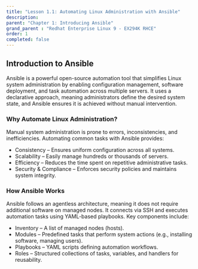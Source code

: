 ```yaml
---
title: "Lesson 1.1: Automating Linux Administration with Ansible"
description:
parent: "Chapter 1: Introducing Ansible"
grand_parent : "Redhat Enterprise Linux 9 - EX294K RHCE"
order: 1
completed: false
---
```


## Introduction to Ansible
Ansible is a powerful open-source automation tool that simplifies Linux system administration by enabling configuration management, software deployment, and task automation across multiple servers. It uses a declarative approach, meaning administrators define the desired system state, and Ansible ensures it is achieved without manual intervention.

### Why Automate Linux Administration?
Manual system administration is prone to errors, inconsistencies, and inefficiencies. Automating common tasks with Ansible provides:

* Consistency – Ensures uniform configuration across all systems.
* Scalability – Easily manage hundreds or thousands of servers.
* Efficiency – Reduces the time spent on repetitive administrative tasks.
* Security & Compliance – Enforces security policies and maintains system integrity.

### How Ansible Works
Ansible follows an agentless architecture, meaning it does not require additional software on managed nodes. It connects via SSH and executes automation tasks using YAML-based playbooks. Key components include:

* Inventory – A list of managed nodes (hosts).
* Modules – Predefined tasks that perform system actions (e.g., installing software, managing users).
* Playbooks – YAML scripts defining automation workflows.
* Roles – Structured collections of tasks, variables, and handlers for reusability.